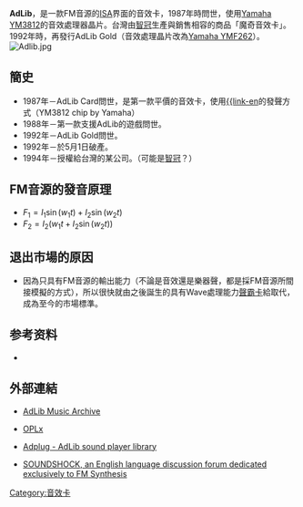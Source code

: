 {{NoteTA
|G1=IT
}}
{{No footnotes|time=2017-07-05T02:34:44+00:00}}
'''AdLib'''，是一款FM音源的[[ISA|ISA]]界面的音效卡，1987年時問世，使用[[Yamaha_YM3812|Yamaha YM3812]]的音效處理器晶片。台灣由[[智冠|智冠]]生產與銷售相容的商品「魔奇音效卡」。1992年時，再發行AdLib Gold（音效處理晶片改為[[Yamaha_YMF262|Yamaha YMF262]]）。
[[File:Adlib.jpg|thumb]]

== 簡史 ==
* 1987年－AdLib Card問世，是第一款平價的音效卡，使用[[頻率偏移調變|{{link-en]]的發聲方式（YM3812 chip by Yamaha）
* 1988年－第一款支援AdLib的遊戲問世。
* 1992年－AdLib Gold問世。
* 1992年－於5月1日破產。
* 1994年－授權給台灣的某公司。（可能是[[智冠|智冠]]？）

== FM音源的發音原理 ==
*<math>F_1 = I_1 \sin (w_1t) + I_2 \sin (w_2t)</math>
*<math>F_2 = I_2 (w_1t + I_2 \sin (w_2t))</math>

== 退出市場的原因 ==
* 因為只具有FM音源的輸出能力（不論是音效還是樂器聲，都是採FM音源所間接模擬的方式），所以很快就由之後誕生的具有Wave處理能力[[聲霸卡|聲霸卡]]給取代，成為至今的市場標準。

==参考资料==
{{reflist}}
*{{cite web|author1=游戏研究社|title=声卡诞生30年 多亏了它我们才不必忍受单调的蜂鸣声|url=https://tech.sina.com.cn/roll/2017-07-04/doc-ifyhrttz2291354.shtml|website=新浪科技|accessdate=2017-07-05|language=zh-cn|archive-date=2017-07-04|archive-url=https://web.archive.org/web/20170704080709/http://tech.sina.com.cn/roll/2017-07-04/doc-ifyhrttz2291354.shtml|dead-url=no}}

== 外部連結 ==
*{{en}}[http://adlib.superfighter.com/ AdLib Music Archive]{{Wayback|url=http://adlib.superfighter.com/ |date=20080512002903 }}
*{{en}}[http://www.oplx.com/ OPLx]{{Wayback|url=http://www.oplx.com/ |date=20080430115715 }}
*{{en}}[http://adplug.sourceforge.net/ Adplug - AdLib sound player library]{{Wayback|url=http://adplug.sourceforge.net/ |date=20060719093638 }}
*{{en}}[http://www.soundshock.se/ SOUNDSHOCK, an English language discussion forum dedicated exclusively to FM Synthesis]{{Wayback|url=http://www.soundshock.se/ |date=20080525004506 }}

{{Compu-stub}}

[[Category:音效卡|Category:音效卡]]